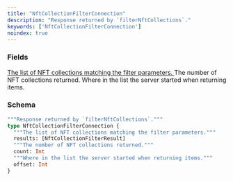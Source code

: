 ```yaml
---
title: "NftCollectionFilterConnection"
description: "Response returned by `filterNftCollections`."
keywords: ['NftCollectionFilterConnection']
noindex: true
---
```


### Fields

<a href="/api-reference/types/nftcollectionfilterresult">
  <ResponseField name="results" type="[NftCollectionFilterResult]">
    The list of NFT collections matching the filter parameters.
  </ResponseField>
</a>

<ResponseField name="count" type="Int">
  The number of NFT collections returned.
</ResponseField>

<ResponseField name="offset" type="Int">
  Where in the list the server started when returning items.
</ResponseField>

### Schema


```graphql 
"""Response returned by `filterNftCollections`."""
type NftCollectionFilterConnection {
  """The list of NFT collections matching the filter parameters."""
  results: [NftCollectionFilterResult]
  """The number of NFT collections returned."""
  count: Int
  """Where in the list the server started when returning items."""
  offset: Int
}
```
